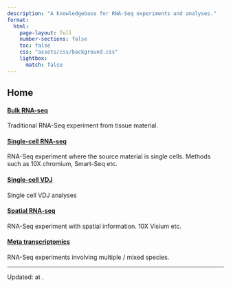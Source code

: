 ```yaml
---
description: "A knowledgebase for RNA-Seq experiments and analyses."
format:
  html:
    page-layout: full
    number-sections: false
    toc: false
    css: "assets/css/background.css"
    lightbox: 
      match: false
---
```


## Home {.unnumbered}

#### [Bulk RNA-seq](chapters/bulk/index.html)  
Traditional RNA-Seq experiment from tissue material.

#### [Single-cell RNA-seq](chapters/sc/index.html)  
RNA-Seq experiment where the source material is single cells. Methods such as 10X chromium, Smart-Seq etc.

#### [Single-cell VDJ](chapters/vdj/index.html)  
Single cell VDJ analyses

#### [Spatial RNA-seq](chapters/spatial/index.html)
RNA-Seq experiment with spatial information. 10X Visium etc.

#### [Meta transcriptomics](chapters/spatial/index.html)  
RNA-Seq experiments involving multiple / mixed species.

::: {.coverbg}

:::

---

::: small
Updated: <?lua.date?> at <?lua.time?>.
:::